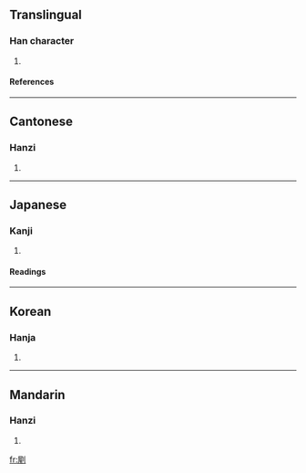 ==Translingual==
===Han character===
{{Han char|rn=18|rad=刀|as=09|sn=11|four=7220<sub>0</sub>|canj=尸土中弓 (SGLN)}}
# {{defn|Han}}
====References====
{{Han ref|kx=0142.180|dkj=02092|dj=0322.040|hdz=10349.090|uh=526D|ud=21101|bh=D46A|bd=54378}}
----
==Cantonese==
===Hanzi===
{{yue-hanzi|jyut=|y=uk1}}
# {{defn|Cantonese}}
----
==Japanese==
===Kanji===
{{ja-kanji|grade=|rs=刀09}}
# {{defn|Japanese}} <!-- line may be deleted if/when POS headers are added --> 
====Readings====
{{ja-readings|on=[[おく]] (oku), [[あく]] (aku)|kun=[[つみする]] (tsumisuru)}}
----
==Korean==
===Hanja===
{{ko-hanja|hangeul=[[옥]], [[악]]|rv=ok, ak|mr=ok, ak}}
# {{defn|Korean}}
----
==Mandarin==
===Hanzi===
{{cmn-hanzi|pin=[[chuāng]] ([[chuang1]]), [[wū]] ([[wu1]])|wg=ch'uang<sup>1</sup>, wu<sup>1</sup>}}
# {{defn|Mandarin}}

[[fr:剭]]